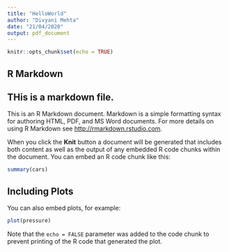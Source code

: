 ```yaml
---
title: "HelloWorld"
author: "Divyani Mehta"
date: "21/04/2020"
output: pdf_document
---
```


```r
knitr::opts_chunk$set(echo = TRUE)
```

## R Markdown
## THis is a markdown file.

This is an R Markdown document. Markdown is a simple formatting syntax for authoring HTML, PDF, and MS Word documents. For more details on using R Markdown see <http://rmarkdown.rstudio.com>.

When you click the **Knit** button a document will be generated that includes both content as well as the output of any embedded R code chunks within the document. You can embed an R code chunk like this:

```r
summary(cars)
```

## Including Plots

You can also embed plots, for example:

```r
plot(pressure)
```

Note that the `echo = FALSE` parameter was added to the code chunk to prevent printing of the R code that generated the plot.
